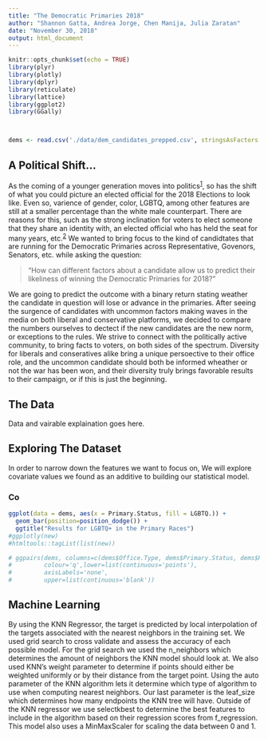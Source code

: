 ```yaml
---
title: "The Democratic Primaries 2018"
author: "Shannon Gatta, Andrea Jorge, Chen Manija, Julia Zaratan"
date: "November 30, 2018"
output: html_document
---
```


```r
knitr::opts_chunk$set(echo = TRUE)
library(plyr)
library(plotly)
library(dplyr)
library(reticulate)
library(lattice)
library(ggplot2)
library(GGally)



dems <- read.csv('./data/dem_candidates_prepped.csv', stringsAsFactors = FALSE)

```

## A Political Shift...

As the coming of a younger generation moves into politics^[1](https://fivethirtyeight.com/features/democrats-primaries-candidates-demographics/)^, so has the shift of what you could picture an elected official for the 2018 Elections to look like. Even so, varience of gender, color, LGBTQ, among other features are still at a smaller percentage than the white male counterpart. There are reasons for this, such as the strong inclination for voters to elect someone that they share an identity with, an elected official who has held the seat for many years, etc.^[2](https://www.vox.com/polyarchy/2016/8/30/12697920/race-dividing-american-politics)^ We wanted to bring focus to the kind of candidtates that are running for the Democratic Primaries across Representative, Govenors, Senators, etc. while asking the question:

> "How can different factors about a candidate allow us to predict their likeliness of winning the Democratic Primaries for 2018?"

We are going to predict the outcome with a binary return stating weather the candidate in question will lose or advance in the primaries. After seeing the surgence of candidates with uncommon factors making waves in the media on both liberal and conservative platforms, we decided to compare the numbers ourselves to dectect if the new candidates are the new norm, or exceptions to the rules. We strive to connect with the politically active community, to bring facts to voters, on both sides of the spectrum. Diversity for liberals and conseratives alike bring a unique persoective to their office role, and the uncommon candidate should both be informed wheather or not the war has been won, and their diversity truly brings favorable results to their campaign, or if this is just the beginning.

## The Data

Data and vairable explaination goes here.

## Exploring The Dataset

In order to narrow down the features we want to focus on, We will explore covariate values we found as an additive to building our statistical model. 

### Co
```r

ggplot(data = dems, aes(x = Primary.Status, fill = LGBTQ.)) +
  geom_bar(position=position_dodge()) + 
  ggtitle("Results for LGBTQ+ in the Primary Races")
#ggplotly(new)
#htmltools::tagList(list(new))

```



```r


# ggpairs(dems, columns=c(dems$Office.Type, dems$Primary.Status, dems$Race, dems$Veteran., dems$LGBTQ.),
#         colour='q',lower=list(continuous='points'),
#         axisLabels='none',
#         upper=list(continuous='blank'))

```




## Machine Learning

By using the KNN Regressor, the target is predicted by local interpolation of the targets associated with the nearest neighbors in the training set. We used grid search to cross validate and assess the accuracy of each possible model. For the grid search we used the n_neighbors which determines the amount of neighbors the KNN model should look at. We also used KNN's weight parameter to determine if points should either be weighted uniformly or by their distance from the target point. Using the auto parameter of the KNN algorithm lets it determine which type of algorithm to use when computing nearest neighbors. Our last parameter is the leaf_size which determines how many endpoints the KNN tree will have. Outside of the KNN regressor we use selectkbest to determine the best features to include in the algorithm based on their regression scores from f_regression. This model also uses a MinMaxScaler for scaling the data between 0 and 1.

```r


```
